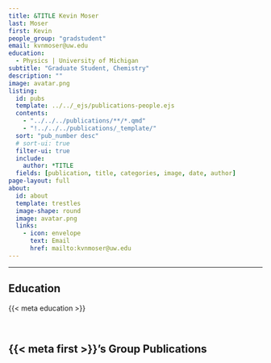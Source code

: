 ```yaml
---
title: &TITLE Kevin Moser
last: Moser
first: Kevin
people_group: "gradstudent"
email: kvnmoser@uw.edu
education:
  - Physics | University of Michigan 
subtitle: "Graduate Student, Chemistry"
description: ""
image: avatar.png
listing:
  id: pubs
  template: ../../_ejs/publications-people.ejs 
  contents: 
    - "../../../publications/**/*.qmd"
    - "!../../../publications/_template/"
  sort: "pub_number desc"
  # sort-ui: true
  filter-ui: true
  include:
    author: *TITLE
  fields: [publication, title, categories, image, date, author]
page-layout: full
about: 
  id: about
  template: trestles
  image-shape: round
  image: avatar.png
  links:
    - icon: envelope
      text: Email
      href: mailto:kvnmoser@uw.edu
---
```


<hr>


:::{#about}



## Education
{{< meta education >}}

<br>

:::

## {{< meta first >}}'s Group Publications

:::{#pubs}
:::
